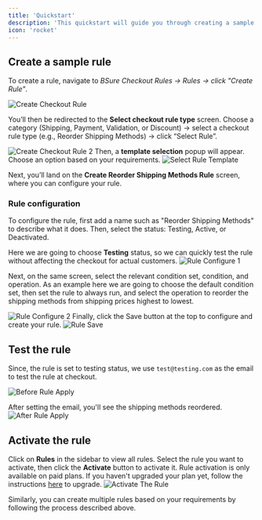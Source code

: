 ```yaml
---
title: 'Quickstart'
description: 'This quickstart will guide you through creating a sample rule, demonstrating how it works, and how it can be used to customize your Shopify checkout.'
icon: 'rocket'
---
```


## Create a sample rule
To create a rule, navigate to _BSure Checkout Rules → Rules → click "Create Rule"_.

<img
  src="/images/quickstart/create-checkout-rule.webp"
  alt="Create Checkout Rule"
/>

You’ll then be redirected to the **Select checkout rule type** screen. Choose a category (Shipping, Payment, Validation, or Discount) → select a checkout rule type (e.g., Reorder Shipping Methods) → click “Select Rule”.

<img
  src="/images/quickstart/create-checkout-rule-2.webp"
  alt="Create Checkout Rule 2"
/>
Then, a **template selection** popup will appear. Choose an option based on your requirements.
<img
  src="/images/quickstart/select-rule-template.webp"
  alt="Select Rule Template"
/>

Next, you’ll land on the **Create Reorder Shipping Methods Rule** screen, where you can configure your rule.

### Rule configuration
To configure the rule, first add a name such as "Reorder Shipping Methods" to describe what it does. Then, select the status: Testing, Active, or Deactivated. 

Here we are going to choose **Testing** status, so we can quickly test the rule without affecting the checkout for actual customers.
<img
  src="/images/quickstart/rule-configure-1.webp"
  alt="Rule Configure 1"
/>

Next, on the same screen, select the relevant condition set, condition, and operation. As an example here we are going to choose the default condition set, then set the rule to always run, and select the operation to reorder the shipping methods from shipping prices highest to lowest.

<img
  src="/images/quickstart/rule-configure-2.webp"
  alt="Rule Configure 2"
/>
Finally, click the Save button at the top to configure and create your rule.
<img
  src="/images/quickstart/save-rule.webp"
  alt="Rule Save"
/>

## Test the rule
Since, the rule is set to testing status, we use `test@testing.com` as the email to test the rule at checkout.

<img
  src="/images/quickstart/before-rule-apply.webp"
  alt="Before Rule Apply"
/>

After setting the email, you'll see the shipping methods reordered.
<img
  src="/images/quickstart/after-rule-apply.webp"
  alt="After Rule Apply"
/>

## Activate the rule
Click on **Rules** in the sidebar to view all rules. Select the rule you want to activate, then click the **Activate** button to activate it.
<Warning>
Rule activation is only available on paid plans.
If you haven't upgraded your plan yet, follow the instructions [here](/guides/get-started/installation#upgrade-your-plan) to upgrade.
</Warning>
<img
  src="/images/quickstart/activate-the-rule.webp"
  alt="Activate The Rule"
/>


Similarly, you can create multiple rules based on your requirements by following the process described above.
